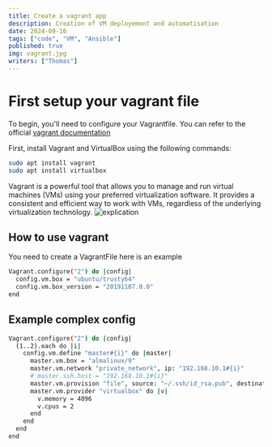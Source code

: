 ```yaml
---
title: Create a vagrant app
description: Creation of VM deployement and automatisation
date: 2024-09-16
tags: ["code", "VM", "Ansible"]
published: true
img: vagrant.jpg
writers: ["Thomas"]
---
```


# First setup your vagrant file

To begin, you'll need to configure your Vagrantfile. You can refer to the official [vagrant documentation](https://developer.hashicorp.com/vagrant/docs/boxes)

First, install Vagrant and VirtualBox using the following commands:

```sh
sudo apt install vagrant
sudo apt install virtualbox
```

Vagrant is a powerful tool that allows you to manage and run virtual machines (VMs) using your preferred virtualization software. It provides a consistent and efficient way to work with VMs, regardless of the underlying virtualization technology.
![explication](/images/posts/vagrant/explication.png)

## How to use vagrant

You need to create a VagrantFile here is an example

```sh title="VagrantFile"
Vagrant.configure("2") do |config|
  config.vm.box = "ubuntu/trusty64"
  config.vm.box_version = "20191107.0.0"
end
```

## Example complex config

```sh
Vagrant.configure("2") do |config|
  (1..2).each do |i|
    config.vm.define "master#{i}" do |master|
      master.vm.box = "almalinux/9"
      master.vm.network "private_network", ip: "192.168.10.1#{i}"
      # master.ssh.host = "192.168.10.1#{i}"
      master.vm.provision "file", source: "~/.ssh/id_rsa.pub", destination: "~/.ssh/authorized_keys"
      master.vm.provider "virtualbox" do |v|
        v.memory = 4096
        v.cpus = 2
      end
    end
  end
end
```
